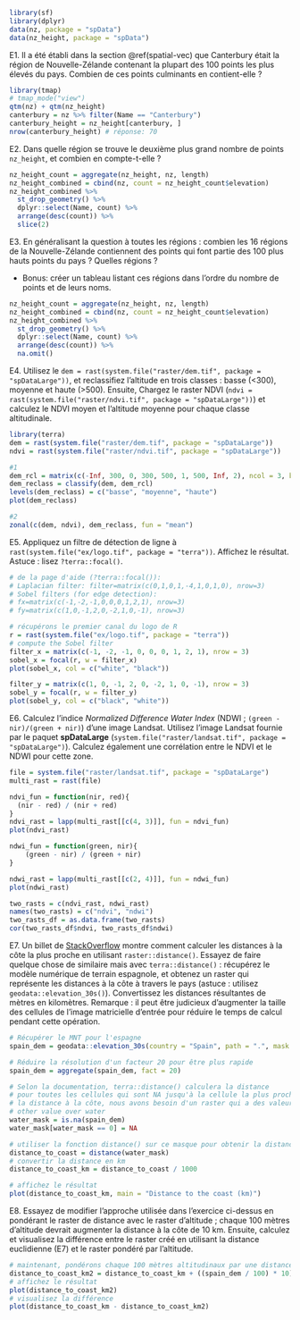 ```r
library(sf)
library(dplyr)
data(nz, package = "spData")
data(nz_height, package = "spData")
```

E1. Il a été établi dans la section \@ref(spatial-vec) que Canterbury était la région de Nouvelle-Zélande contenant la plupart des 100 points les plus élevés du pays.
Combien de ces points culminants en contient-elle ?

```r
library(tmap)
# tmap_mode("view")
qtm(nz) + qtm(nz_height)
canterbury = nz %>% filter(Name == "Canterbury")
canterbury_height = nz_height[canterbury, ]
nrow(canterbury_height) # réponse: 70
```

E2. Dans quelle région se trouve le deuxième plus grand nombre de points `nz_height`, et combien en compte-t-elle ?

```r
nz_height_count = aggregate(nz_height, nz, length)
nz_height_combined = cbind(nz, count = nz_height_count$elevation)
nz_height_combined %>% 
  st_drop_geometry() %>% 
  dplyr::select(Name, count) %>% 
  arrange(desc(count)) %>% 
  slice(2)
```

E3. En généralisant la question à toutes les régions : combien les 16 régions de la Nouvelle-Zélande contiennent des points qui font partie des 100 plus hauts points du pays ? Quelles régions ?

- Bonus: créer un tableau listant ces régions dans l'ordre du nombre de points et de leurs noms.

```r
nz_height_count = aggregate(nz_height, nz, length)
nz_height_combined = cbind(nz, count = nz_height_count$elevation)
nz_height_combined %>% 
  st_drop_geometry() %>% 
  dplyr::select(Name, count) %>% 
  arrange(desc(count)) %>% 
  na.omit()
```

E4. Utilisez le `dem = rast(system.file("raster/dem.tif", package = "spDataLarge"))`, et reclassifiez l'altitude en trois classes : basse (<300), moyenne et haute (>500).
Ensuite, Chargez le raster NDVI (`ndvi = rast(system.file("raster/ndvi.tif", package = "spDataLarge"))`) et calculez le NDVI moyen et l'altitude moyenne pour chaque classe altitudinale.

```r
library(terra)
dem = rast(system.file("raster/dem.tif", package = "spDataLarge"))
ndvi = rast(system.file("raster/ndvi.tif", package = "spDataLarge"))

#1
dem_rcl = matrix(c(-Inf, 300, 0, 300, 500, 1, 500, Inf, 2), ncol = 3, byrow = TRUE)
dem_reclass = classify(dem, dem_rcl)
levels(dem_reclass) = c("basse", "moyenne", "haute")
plot(dem_reclass)

#2
zonal(c(dem, ndvi), dem_reclass, fun = "mean")
```

E5. Appliquez un filtre de détection de ligne à `rast(system.file("ex/logo.tif", package = "terra"))`.
Affichez le résultat.
Astuce : lisez `?terra::focal()`.

```r
# de la page d'aide (?terra::focal()):
# Laplacian filter: filter=matrix(c(0,1,0,1,-4,1,0,1,0), nrow=3)
# Sobel filters (for edge detection): 
# fx=matrix(c(-1,-2,-1,0,0,0,1,2,1), nrow=3) 
# fy=matrix(c(1,0,-1,2,0,-2,1,0,-1), nrow=3)

# récupérons le premier canal du logo de R
r = rast(system.file("ex/logo.tif", package = "terra"))
# compute the Sobel filter
filter_x = matrix(c(-1, -2, -1, 0, 0, 0, 1, 2, 1), nrow = 3)
sobel_x = focal(r, w = filter_x)
plot(sobel_x, col = c("white", "black"))

filter_y = matrix(c(1, 0, -1, 2, 0, -2, 1, 0, -1), nrow = 3)
sobel_y = focal(r, w = filter_y)
plot(sobel_y, col = c("black", "white"))
```

E6. Calculez l'indice  *Normalized Difference Water Index* (NDWI ; `(green - nir)/(green + nir)`) d'une image Landsat. 
Utilisez l'image Landsat fournie par le paquet **spDataLarge** (`system.file("raster/landsat.tif", package = "spDataLarge")`).
Calculez également une corrélation entre le NDVI et le NDWI pour cette zone.

```r
file = system.file("raster/landsat.tif", package = "spDataLarge")
multi_rast = rast(file)

ndvi_fun = function(nir, red){
  (nir - red) / (nir + red)
}
ndvi_rast = lapp(multi_rast[[c(4, 3)]], fun = ndvi_fun)
plot(ndvi_rast)

ndwi_fun = function(green, nir){
    (green - nir) / (green + nir)
}

ndwi_rast = lapp(multi_rast[[c(2, 4)]], fun = ndwi_fun)
plot(ndwi_rast)

two_rasts = c(ndvi_rast, ndwi_rast)
names(two_rasts) = c("ndvi", "ndwi")
two_rasts_df = as.data.frame(two_rasts)
cor(two_rasts_df$ndvi, two_rasts_df$ndwi)
```

E7. Un billet de [StackOverflow](https://stackoverflow.com/questions/35555709/global-raster-of-geographic-distances) montre comment calculer les distances à la côte la plus proche en utilisant `raster::distance()`.
Essayez de faire quelque chose de similaire mais avec `terra::distance()` : récupérez le modèle numérique de terrain espagnole, et obtenez un raster qui représente les distances à la côte à travers le pays (astuce : utilisez `geodata::elevation_30s()`).
Convertissez les distances résultantes de mètres en kilomètres.
Remarque : il peut être judicieux d'augmenter la taille des cellules de l'image matricielle d'entrée pour réduire le temps de calcul pendant cette opération.

```r
# Récupérer le MNT pour l'espagne
spain_dem = geodata::elevation_30s(country = "Spain", path = ".", mask = FALSE)

# Réduire la résolution d'un facteur 20 pour être plus rapide
spain_dem = aggregate(spain_dem, fact = 20)

# Selon la documentation, terra::distance() calculera la distance
# pour toutes les cellules qui sont NA jusqu'à la cellule la plus proche qui n'est pas NA. Pour calculer
# la distance à la côte, nous avons besoin d'un raster qui a des valeurs NA sur la terre et toute autre pour l'eau.
# other value over water
water_mask = is.na(spain_dem)
water_mask[water_mask == 0] = NA

# utiliser la fonction distance() sur ce masque pour obtenir la distance à la côte
distance_to_coast = distance(water_mask)
# convertir la distance en km
distance_to_coast_km = distance_to_coast / 1000

# affichez le résultat
plot(distance_to_coast_km, main = "Distance to the coast (km)")
```

E8. Essayez de modifier l'approche utilisée dans l'exercice ci-dessus en pondérant le raster de distance avec le raster d'altitude ; chaque 100 mètres d'altitude devrait augmenter la distance à la côte de 10 km.
Ensuite, calculez et visualisez la différence entre le raster créé en utilisant la distance euclidienne (E7) et le raster pondéré par l'altitude.

```r
# maintenant, pondérons chaque 100 mètres altitudinaux par une distance supplémentaire de 10 km
distance_to_coast_km2 = distance_to_coast_km + ((spain_dem / 100) * 10)
# affichez le résultat
plot(distance_to_coast_km2)
# visualisez la différence
plot(distance_to_coast_km - distance_to_coast_km2)
```
